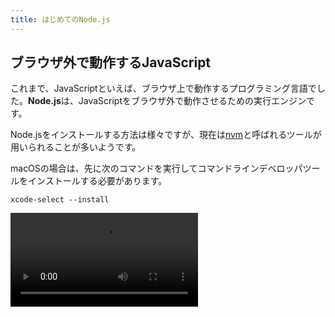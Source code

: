 ```yaml
---
title: はじめてのNode.js
---
```



## ブラウザ外で動作するJavaScript

これまで、JavaScriptといえば、ブラウザ上で動作するプログラミング言語でした。**Node.js**は、JavaScriptをブラウザ外で動作させるための実行エンジンです。

Node.jsをインストールする方法は様々ですが、現在は[nvm](https://github.com/nvm-sh/nvm)と呼ばれるツールが用いられることが多いようです。

macOSの場合は、先に次のコマンドを実行してコマンドラインデベロッパツールをインストールする必要があります。

```shell
xcode-select --install
```

<video src={installCommandLineDeveloperToolsVideo} controls />

まずは、[nvmのウェブサイトの `Install & Update Script` セクション](https://github.com/nvm-sh/nvm#install--update-script)に書かれているスクリプトを実行しましょう。2024年5月現在では、次の通りです。

```shell
curl -o- https://raw.githubusercontent.com/nvm-sh/nvm/v0.39.7/install.sh | bash
```

続いて、ターミナルアプリケーションを再起動してから、nvmのインストールが成功していることを確認するため、次のコマンドを実行します。

```shell
nvm -v
```

次のように表示されたら成功です。

```shell
$ nvm -v
0.39.7
```

さらに、次のコマンドを実行して、Node.jsをインストールします。

```shell
nvm install --lts
```

完了したら、Node.jsのインストールが完了しているか確認するため、次のコマンドを実行します。

```shell
node -v
```

次のように表示されたら成功です。

```shell
$ node -v
v20.12.2
```

<Tabs groupId="os">
  <TabItem value="mac" label="macOS">
    macOSの場合、インストールコマンドを実行してターミナルを再起動しても、`nvm` が使用できない場合があります。その場合、次のコマンドを実行してみてください。

    ```shell
    touch ~/.zshrc
    ```

    <video src={installNvmInMacVideo} controls />

  </TabItem>
  <TabItem value="win" label="Windows (WSL)">
    Windows上での作業は、WSLのターミナルを利用するようにしましょう。

    <video src={installNvmInWslVideo} controls />

  </TabItem>
</Tabs>

## Node.jsでHello World

まずは、新しいフォルダを作成し、Visual Studio Codeで開きます。macOSの場合は[はじめてのWeb開発](/docs/trial-session/get-started/)で作成した `projects` フォルダの中に別のフォルダを作れば問題ありませんが、Windowsの場合はWSL上にフォルダを作成します。

:::info[WSL上にプロジェクトフォルダを作る]

WindowsのWSLでは、エクスプローラーのサイドパネルから `Linux` を開いた後、`Ubuntu` → `home` → `[ユーザー名]` の順番でフォルダを開き、そこに `projects` フォルダを作成します。

<video src={openFolderInWslVideo} controls muted />

:::

続いて、開いたフォルダに `main.mjs` ファイルを作成し、下のスクリプトを保存します。拡張子が `.mjs` であることに気をつけてください。`console.log` 関数は、画面に文章を表示させるための関数です。

```javascript title="main.mjs"
console.log("Hello World!");
```

ターミナルを開き、`node main.mjs` コマンドを実行します。

![Hello Worldを実行](./run-hello-world.png)

ターミナルに `Hello World!` が表示されれば成功です。

## Node.jsのデバッグ

[ブラウザの開発者ツールを利用する](/docs/browser-apps/inspector/) 節でJavaScriptのデバッグを行ったのと同様に、Node.jsでは、VS Code標準の機能を用いてデバッグを行えます。

Node.jsのデバッグを開始するには、ブレークポイント等を設定したうえで、`F5` キーを押します。初回はデバッグ構成を選択するメニューが出現するので、`Node.js` を選択しましょう。デバッグが開始されると、VS Code下部の青いバーが橙色に変化します。`console.log` は `DEBUG CONSOLE` タブに出力されるので注意しましょう。

ステップ実行、コールスタックなど、基本的な機能はブラウザに搭載されているものとほとんど同じです。

<video src={debuggingVideo} controls />

### 演習

Node.jsのデバッガを用いて、`console` オブジェクトにどのようなプロパティがあるのか調べてみましょう。

